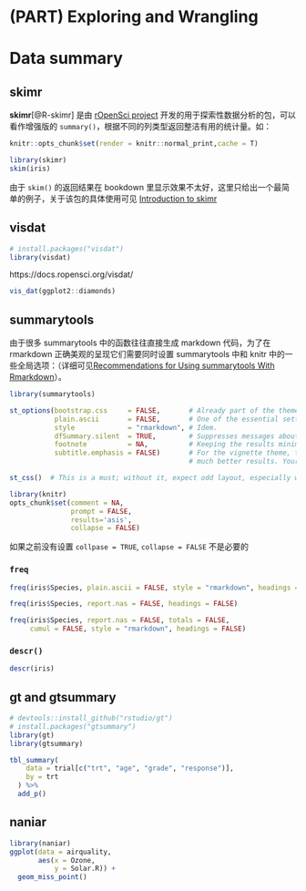 # (PART) Exploring and Wrangling {-} 

# Data summary


## skimr 

**skimr**[@R-skimr] 是由 [rOpenSci project](https://github.com/ropensci) 开发的用于探索性数据分析的包，可以看作增强版的 `summary()`，根据不同的列类型返回整洁有用的统计量。如：  

```r
knitr::opts_chunk$set(render = knitr::normal_print,cache = T)
```


```r
library(skimr)
skim(iris)
```

由于 `skim()` 的返回结果在 bookdown 里显示效果不太好，这里只给出一个最简单的例子，关于该包的具体使用可见 [Introduction to skimr](https://qiushi.netlify.com/post/introduction-to-skimr/)  

## visdat 


```r
# install.packages("visdat")
library(visdat)
```

https://docs.ropensci.org/visdat/    

```r
vis_dat(ggplot2::diamonds)
```

## summarytools  

由于很多 summarytools 中的函数往往直接生成 markdown 代码，为了在 rmarkdown 正确美观的呈现它们需要同时设置 summarytools 中和 knitr 中的一些全局选项：（详细可见[Recommendations for Using summarytools With Rmarkdown](https://cran.r-project.org/web/packages/summarytools/vignettes/Recommendations-rmarkdown.html#dfsummary)）。  

```r
library(summarytools)
```


```r
st_options(bootstrap.css     = FALSE,       # Already part of the theme so no need for it
           plain.ascii       = FALSE,       # One of the essential settings
           style             = "rmarkdown", # Idem.
           dfSummary.silent  = TRUE,        # Suppresses messages about temporary files
           footnote          = NA,          # Keeping the results minimalistic
           subtitle.emphasis = FALSE)       # For the vignette theme, this gives
                                            # much better results. Your mileage may vary.

st_css()  # This is a must; without it, expect odd layout, especially with dfSummary()
```



```r
library(knitr)
opts_chunk$set(comment = NA, 
               prompt = FALSE,
               results='asis',
               collapse = FALSE)
```

如果之前没有设置 `collpase = TRUE`, `collapse = FALSE` 不是必要的



### `freq`

```r
freq(iris$Species, plain.ascii = FALSE, style = "rmarkdown", headings = FALSE)
```


```r
freq(iris$Species, report.nas = FALSE, headings = FALSE)
```

```r
freq(iris$Species, report.nas = FALSE, totals = FALSE,
     cumul = FALSE, style = "rmarkdown", headings = FALSE)
```


### `descr()`  

```r
descr(iris)
```

## gt and gtsummary  

```r
# devtools::install_github("rstudio/gt")
# install.packages("gtsummary")
library(gt)
library(gtsummary)
```

```r
tbl_summary(
    data = trial[c("trt", "age", "grade", "response")],
    by = trt
  ) %>%
  add_p() 
```

## naniar  

```r
library(naniar)
ggplot(data = airquality,
       aes(x = Ozone,
           y = Solar.R)) +
  geom_miss_point()
```

